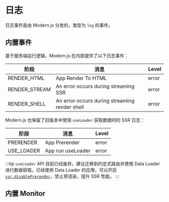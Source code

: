 # 日志

日志事件是由 Modern.js 分发的，类型为 `log` 的事件。

## 内置事件

基于服务端运行逻辑，Modern.js 在内部提供了以下日志事件：

| 阶段          | 消息                                         | Level |
| ------------- | -------------------------------------------- | ----- |
| RENDER_HTML   | App Render To HTML                           | error |
| RENDER_STREAM | An error occurs during streaming SSR         | error |
| RENDER_SHELL  | An error occurs during streaming render shell | error |

Modern.js 也保留了旧版本中使用 `useLoader` 获取数据时的 SSR 日志：

| 阶段          | 消息                                         | Level |
| ------------- | -------------------------------------------- | ----- |
| PRERENDER   | App Prerender                          | error |
| USE_LOADER | App run useLoader         | error |

:::tip
`useLoader` API 目前已经废弃，建议迁移到约定式路由并使用 Data Loader 进行数据获取。已经使用 Data Loader 的应用，可以开启 [`ssr.disablePrerender`](/configure/app/server/ssr.html#object-类型)，禁止预渲染，提升 SSR 性能。
:::

## 内置 Monitor


<InternalLogger />


